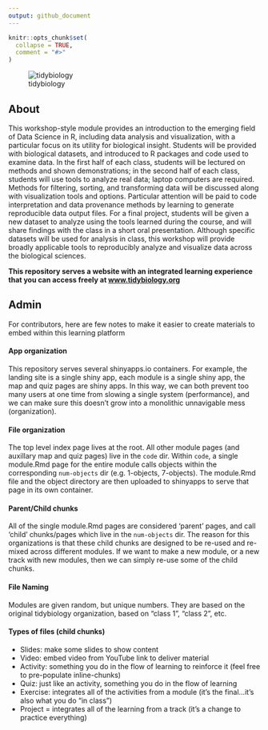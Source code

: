 ```yaml
---
output: github_document
---
```


<!-- README.md is generated from README.Rmd. Please edit that file -->

```r
knitr::opts_chunk$set(
  collapse = TRUE,
  comment = "#>"
)
```
![tidybiology](README_files/figure-gfm/tidybiology_channel_art.png)
  
<!-- badges: start -->
<!-- badges: end -->
  
## About  
This workshop-style module provides an introduction to the emerging field of Data Science in R, including data analysis and visualization, with a particular focus on its utility for biological insight. Students will be provided with biological datasets, and introduced to R packages and code used to examine data. In the first half of each class, students will be lectured on methods and shown demonstrations; in the second half of each class, students will use tools to analyze real data; laptop computers are required. Methods for filtering, sorting, and transforming data will be discussed along with visualization tools and options. Particular attention will be paid to code interpretation and data provenance methods by learning to generate reproducible data output files. For a final project, students will be given a new dataset to analyze using the tools learned during the course, and will share findings with the class in a short oral presentation. Although specific datasets will be used for analysis in class, this workshop will provide broadly applicable tools to reproducibly analyze and visualize data across the biological sciences.  

**This repository serves a website with an integrated learning experience that you can access freely at [www.tidybiology.org](http://www.tidybiology.org)**
  
## Admin
For contributors, here are few notes to make it easier to create materials to embed within this learning platform  

#### App organization
This repository serves several shinyapps.io containers. For example, the landing site is a single shiny app, each module is a single shiny app, the map and quiz pages are shiny apps. In this way, we can both prevent too many users at one time from slowing a single system (performance), and we can make sure this doesn't grow into a monolithic unnavigable mess (organization).  
  
#### File organization
The top level index page lives at the root. All other module pages (and auxillary map and quiz pages) live in the `code` dir. Within `code`, a single module.Rmd page for the entire module calls objects within the corresponding `num-objects` dir (e.g. 1-objects, 7-objects). The module.Rmd file and the object directory are then uploaded to shinyapps to serve that page in its own container.  
  
#### Parent/Child chunks
All of the single module.Rmd pages are considered 'parent' pages, and call 'child' chunks/pages which live in the `num-objects` dir. The reason for this organizations is that these child chunks are designed to be re-used and re-mixed across different modules. If we want to make a new module, or a new track with new modules, then we can simply re-use some of the child chunks.
  
#### File Naming
Modules are given random, but unique numbers. They are based on the original tidybiology organization, based on "class 1", "class 2", etc.  
  
#### Types of files (child chunks)
- Slides: make some slides to show content  
- Video: embed video from YouTube link to deliver material  
- Activity: something you do in the flow of learning to reinforce it (feel free to pre-populate inline-chunks)  
- Quiz: just like an activity, something you do in the flow of learning  
- Exercise: integrates all of the activities from a module (it’s the final…it’s also what you do “in class”)  
- Project = integrates all of the learning from a track (it’s a change to practice everything)
  